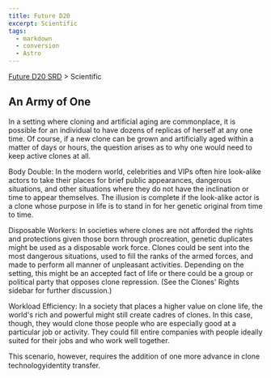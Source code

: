 ```yaml
---
title: Future D20
excerpt: Scientific
tags:
  - markdown
  - conversion
  - Astro
---
```






[Future D20 SRD]( / ) > Scientific




## An Army of One


In a setting where cloning and artificial aging are commonplace, it is possible for an individual to have dozens of replicas of herself at any one time. Of course, if a new clone can be grown and artificially aged within a matter of days or hours, the question arises as to why one would need to keep active clones at all.


Body Double: In the modern world, celebrities and VIPs often hire look-alike actors to take their places for brief public appearances, dangerous situations, and other situations where they do not have the inclination or time to appear themselves. The illusion is complete if the look-alike actor is a clone whose purpose in life is to stand in for her genetic original from time to time.


Disposable Workers: In societies where clones are not afforded the rights and protections given those born through procreation, genetic duplicates might be used as a disposable work force. Clones could be sent into the most dangerous situations, used to fill the ranks of the armed forces, and made to perform all manner of unpleasant activities. Depending on the setting, this might be an accepted fact of life or there could be a group or political party that opposes clone repression. (See the Clones' Rights sidebar for further discussion.)


Workload Efficiency: In a society that places a higher value on clone life, the world's rich and powerful might still create cadres of clones. In this case, though, they would clone those people who are especially good at a particular job or activity. They could fill entire companies with people ideally suited for their jobs and who work well together.


This scenario, however, requires the addition of one more advance in clone technologyidentity transfer.



